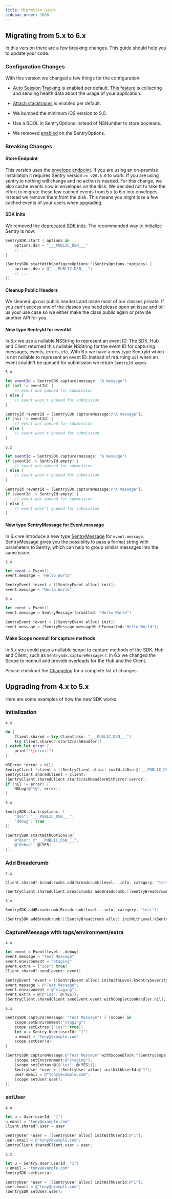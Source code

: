 ```yaml
---
title: Migration Guide
sidebar_order: 1000
---
```


## Migrating from 5.x to 6.x

In this version there are a few breaking changes. This guide should help you to update your code.

### Configuration Changes

With this version we changed a few things for the configuration:

- [Auto Session Tracking](https://github.com/getsentry/sentry-cocoa/blob/7876949ca78aebfe7883432e35727993c5c30829/Sources/Sentry/include/SentryOptions.h#L101)
is enabled per default.
[This feature](/product/releases/health/)
is collecting and sending health data about the usage of your
application.

- [Attach stacktraces](https://github.com/getsentry/sentry-cocoa/blob/b5bf9769a158c66a34352556ade243e55f163a27/Sources/Sentry/Public/SentryOptions.h#L109)
 is enabled per default.

- We bumped the minimum iOS version to 9.0.

- Use a BOOL in SentryOptions instead of NSNumber to store booleans.

- We removed [enabled](https://github.com/getsentry/sentry-cocoa/blob/5.2.2/Sources/Sentry/include/SentryOptions.h#L63) on the SentryOptions.

### Breaking Changes

#### Store Endpoint

This version uses the [envelope endpoint](https://develop.sentry.dev/sdk/envelopes/).
If you are using an on-premise installation it requires Sentry version
`>= v20.6.0` to work. If you are using sentry.io nothing will change and
no action is needed. For this change, we also cache events now in envelopes on the disk.
We decided not to take the effort to migrate these few cached events from 5.x to 6.x into
envelopes. Instead we remove them from the disk. This means you might lose a few cached
events of your users when upgrading.

#### SDK Inits

We removed the [deprecated SDK inits](https://github.com/getsentry/sentry-cocoa/blob/5.2.2/Sources/Sentry/include/SentrySDK.h#L35-L47). The recommended way to initialize Sentry is now:

```swift
SentrySDK.start { options in
    options.dsn = "___PUBLIC_DSN___"
    // ...
}
```

```objective-c
[SentrySDK startWithConfigureOptions:^(SentryOptions *options) {
    options.dsn = @"___PUBLIC_DSN___";
    // ...
}];
```

#### Cleanup Public Headers

We cleaned up our public headers and made most of our classes private. If you can't access one
of the classes you need please [open an issue](https://github.com/getsentry/sentry-cocoa/issues/new/choose)
and tell us your use case so we either make the class public again or provide another API for you.

#### New type SentryId for eventId

In 5.x we use a nullable NSString to represent an event ID. The SDK, Hub and Client returned this
nullable NSString for the event ID for capturing messages, events, errors, etc. With 6.x we have a new type SentryId which is not nullable to represent an event ID.
Instead of returning `nil` when an event couldn't be queued for submission we return `SentryId.empty`.

`5.x`

```swift
let eventId = SentrySDK.capture(message: "A message")
if (nil != eventId) {
    // event was queued for submission
} else {
    // event wasn't queued for submission
}
```

```objective-c
SentryId *eventId = [SentrySDK captureMessage:@"A message"];
if (nil != eventId) {
    // event was queued for submission
} else {
    // event wasn't queued for submission
}
```

`6.x`

```swift
let eventId = SentrySDK.capture(message: "A message")
if (eventId != SentryId.empty) {
    // event was queued for submission
} else {
    // event wasn't queued for submission
}
```

```objective-c
SentryId *eventId = [SentrySDK captureMessage:@"A message"];
if (eventId != SentryId.empty) {
    // event was queued for submission
} else {
    // event wasn't queued for submission
}
```

#### New type SentryMessage for Event.message

In 6.x we introduce a new type [SentryMessage](https://develop.sentry.dev/sdk/event-payloads/message/)
for `event.message`. SentryMessage gives you the possibilty to pass a format string with parameters
to Sentry, which can help to group similar messages into the same issue.

`5.x`

```swift
let event = Event()
event.message = "Hello World"
```

```objective-c
SentryEvent *event = [[SentryEvent alloc] init];
event.message = "Hello World";
```

`6.x`

```swift
let event = Event()
event.message = SentryMessage(formatted: "Hello World")
```

```objective-c
SentryEvent *event = [[SentryEvent alloc] init];
event.message = [SentryMessage messageWithFormatted:"Hello World"];
```

#### Make Scope nonnull for capture methods

In 5.x you could pass a nullable scope to capture methods of the SDK, Hub and Client, such as
`SentrySdk.captureMessage()`. In 6.x we changed the Scope to nonnull and provide overloads
for the Hub and the Client.

Please checkout the [Changelog](https://github.com/getsentry/sentry-cocoa/blob/master/CHANGELOG.md) for a complete list of changes.

## Upgrading from 4.x to 5.x

Here are some examples of how the new SDK works.

### Initialization

`4.x`

```swift
do {
    Client.shared = try Client(dsn: "___PUBLIC_DSN___")
    try Client.shared?.startCrashHandler()
} catch let error {
    print("\(error)")
}
```

```objective-c
NSError *error = nil;
SentryClient *client = [[SentryClient alloc] initWithDsn:@"___PUBLIC_DSN___" didFailWithError:&error];
SentryClient.sharedClient = client;
[SentryClient.sharedClient startCrashHandlerWithError:&error];
if (nil != error) {
    NSLog(@"%@", error);
}
```

`5.x`


```swift
SentrySDK.start(options: [
    "dsn": "___PUBLIC_DSN___",
    "debug": true
])
```

```objective-c
[SentrySDK startWithOptions:@{
    @"dsn": @"___PUBLIC_DSN___",
    @"debug": @(YES)
}];
```

### Add Breadcrumb

`4.x`

```swift
Client.shared?.breadcrumbs.add(Breadcrumb(level: .info, category: "test"))
```

```objective-c
[SentryClient.sharedClient.breadcrumbs addBreadcrumb:[[SentryBreadcrumb alloc] initWithLevel:kSentrySeverityInfo category:@"test"]];
```

`5.x`

```swift
SentrySDK.addBreadcrumb(Breadcrumb(level: .info, category: "test"))
```

```objective-c
[SentrySDK addBreadcrumb:[[SentryBreadcrumb alloc] initWithLevel:kSentrySeverityInfo category:@"test"]];
```

### CaptureMessage with tags/environment/extra

`4.x`

```swift
let event = Event(level: .debug)
event.message = "Test Message"
event.environment = "staging"
event.extra = ["ios": true]
Client.shared?.send(event: event)
```

```objective-c
SentryEvent *event = [[SentryEvent alloc] initWithLevel:kSentrySeverityDebug];
event.message = @"Test Message";
event.environment = @"staging";
event.extra = @{@"ios": @(YES)};
[SentryClient.sharedClient sendEvent:event withCompletionHandler:nil];
```

`5.x`

```swift
SentrySDK.capture(message: "Test Message") { (scope) in
    scope.setEnvironment("staging")
    scope.setExtras(["ios": true])
    let u = Sentry.User(userId: "1")
    u.email = "tony@example.com"
    scope.setUser(u)
}
```

```objective-c
[SentrySDK captureMessage:@"Test Message" withScopeBlock:^(SentryScope * _Nonnull scope) {
    [scope setEnvironment:@"staging"];
    [scope setExtras:@{@"ios": @(YES)}];
    SentryUser *user = [[SentryUser alloc] initWithUserId:@"1"];
    user.email = @"tony@example.com";
    [scope setUser:user];
}];
```

### setUser

`4.x`

```swift
let u = User(userId: "1")
u.email = "tony@example.com"
Client.shared?.user = user
```

```objective-c
SentryUser *user = [[SentryUser alloc] initWithUserId:@"1"];
user.email = @"tony@example.com";
SentryClient.sharedClient.user = user;
```

`5.x`

```swift
let u = Sentry.User(userId: "1")
u.email = "tony@example.com"
SentrySDK.setUser(u)
```

```objective-c
SentryUser *user = [[SentryUser alloc] initWithUserId:@"1"];
user.email = @"tony@example.com";
[SentrySDK setUser:user];
```
